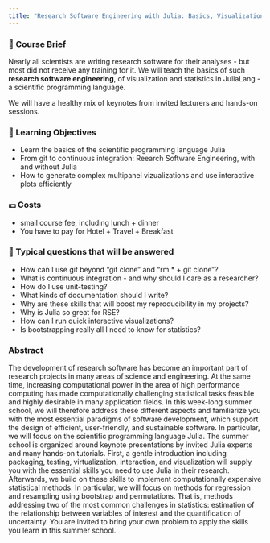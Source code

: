 ```yaml
---
title: "Research Software Engineering with Julia: Basics, Visualization, and Statistics"
---
```


### 📑 Course Brief

Nearly all scientists are writing research software for their analyses - but most did not receive any training for it. We will teach the basics of such **research software engineering**, of visualization and statistics in JuliaLang - a scientific programming language.

::: {.callout-note appearance="minimal"}
We will have a healthy mix of keynotes from invited lecturers and hands-on sessions.
:::

### 🎯 Learning Objectives

-   Learn the basics of the scientific programming language Julia
-   From git to continuous integration: Reearch Software Engineering, with and without Julia
-   How to generate complex multipanel vizualizations and use interactive plots efficiently

### 💶 Costs

-   small course fee, including lunch + dinner
-   You have to pay for Hotel + Travel + Breakfast

### 💬 Typical questions that will be answered

-   How can I use git beyond "git clone" and "rm \* + git clone"?
-   What is continuous integration - and why should I care as a researcher?
-   How do I use unit-testing?
-   What kinds of documentation should I write?
-   Why are these skills that will boost my reproducibility in my projects?
-   Why is Julia so great for RSE?
-   How can I run quick interactive visualizations?
-   Is bootstrapping really all I need to know for statistics?

### Abstract

The development of research software has become an important part of research projects in many areas of science and engineering. At the same time, increasing computational power in the area of high performance computing has made computationally challenging statistical tasks feasible and highly desirable in many application fields. In this week-long summer school, we will therefore address these different aspects and familiarize you with the most essential paradigms of software development, which support the design of efficient, user-friendly, and sustainable software. In particular, we will focus on the scientific programming language Julia. The summer school is organized around keynote presentations by invited Julia experts and many hands-on tutorials. First, a gentle introduction including packaging, testing, virtualization, interaction, and visualization will supply you with the essential skills you need to use Julia in their research. Afterwards, we build on these skills to implement computationally expensive statistical methods. In particular, we will focus on methods for regression and resampling using bootstrap and permutations. That is, methods addressing two of the most common challenges in statistics: estimation of the relationship between variables of interest and the quantification of uncertainty. You are invited to bring your own problem to apply the skills you learn in this summer school.
